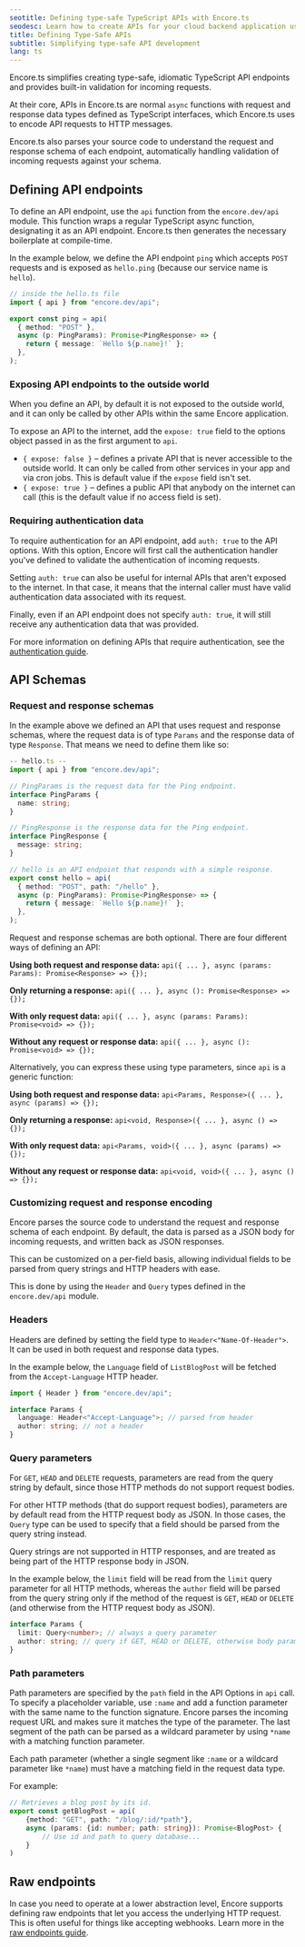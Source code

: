 ```yaml
---
seotitle: Defining type-safe TypeScript APIs with Encore.ts
seodesc: Learn how to create APIs for your cloud backend application using TypeScript and Encore.ts
title: Defining Type-Safe APIs
subtitle: Simplifying type-safe API development
lang: ts
---
```


Encore.ts simplifies creating type-safe, idiomatic TypeScript API endpoints and provides built-in validation for incoming requests.

At their core, APIs in Encore.ts are normal `async` functions with request and response data types defined as TypeScript interfaces, which Encore.ts uses to encode API requests to HTTP messages.

Encore.ts also parses your source code to understand the request and response schema of each endpoint, automatically handling validation of incoming requests against your schema.

## Defining API endpoints

To define an API endpoint, use the `api` function from the `encore.dev/api` module. This function wraps a regular TypeScript async function, designating it as an API endpoint. Encore.ts then generates the necessary boilerplate at compile-time.

In the example below, we define the API endpoint `ping` which accepts `POST` requests and is exposed as `hello.ping` (because our service name is `hello`).

```typescript
// inside the hello.ts file
import { api } from "encore.dev/api";

export const ping = api(
  { method: "POST" },
  async (p: PingParams): Promise<PingResponse> => {
    return { message: `Hello ${p.name}!` };
  },
);
```

### Exposing API endpoints to the outside world

When you define an API, by default it is not exposed to the outside world, and it can only be called
by other APIs within the same Encore application.

To expose an API to the internet, add the `expose: true` field to the options object passed in
as the first argument to `api`.

- `{ expose: false }` &ndash; defines a private API that is never accessible to the outside world. It can only be called from other services in your app and via cron jobs. This is default value if the `expose` field isn't set.
- `{ expose: true }` &ndash; defines a public API that anybody on the internet can call (this is the default value if no access field is set).

### Requiring authentication data

To require authentication for an API endpoint, add `auth: true` to the API options.
With this option, Encore will first call the authentication handler you've defined to validate the authentication of incoming requests.

Setting `auth: true` can also be useful for internal APIs that aren't exposed to the internet.
In that case, it means that the internal caller must have valid authentication data associated with its request.

Finally, even if an API endpoint does not specify `auth: true`, it will still receive any authentication data that was provided.

For more information on defining APIs that require authentication, see the [authentication guide](/docs/ts/develop/auth).

## API Schemas

### Request and response schemas

In the example above we defined an API that uses request and response schemas, where the request data is of type `Params` and the response data of type `Response`.
That means we need to define them like so:

```typescript
-- hello.ts --
import { api } from "encore.dev/api";

// PingParams is the request data for the Ping endpoint.
interface PingParams {
  name: string;
}

// PingResponse is the response data for the Ping endpoint.
interface PingResponse {
  message: string;
}

// hello is an API endpoint that responds with a simple response.
export const hello = api(
  { method: "POST", path: "/hello" },
  async (p: PingParams): Promise<PingResponse> => {
    return { message: `Hello ${p.name}!` };
  },
);
```

Request and response schemas are both optional. There are four different ways of defining an API:

**Using both request and response data:**
`api({ ... }, async (params: Params): Promise<Response> => {});`

**Only returning a response:**
`api({ ... }, async (): Promise<Response> => {});`

**With only request data:**
`api({ ... }, async (params: Params): Promise<void> => {});`

**Without any request or response data:**
`api({ ... }, async (): Promise<void> => {});`

Alternatively, you can express these using type parameters, since `api` is a generic function:

**Using both request and response data:**
`api<Params, Response>({ ... }, async (params) => {});`

**Only returning a response:**
`api<void, Response>({ ... }, async () => {});`

**With only request data:**
`api<Params, void>({ ... }, async (params) => {});`

**Without any request or response data:**
`api<void, void>({ ... }, async () => {});`

### Customizing request and response encoding
Encore parses the source code to understand the request and response schema of each endpoint.
By default, the data is parsed as a JSON body for incoming requests, and written back as JSON responses.

This can be customized on a per-field basis, allowing individual fields to be parsed from query strings
and HTTP headers with ease.

This is done by using the `Header` and `Query` types defined in the `encore.dev/api` module.

### Headers

Headers are defined by setting the field type to `Header<"Name-Of-Header">`. It can be used in both request and response data types.

In the example below, the `Language` field of `ListBlogPost` will be fetched from the
`Accept-Language` HTTP header.

```ts
import { Header } from "encore.dev/api";

interface Params {
  language: Header<"Accept-Language">; // parsed from header
  author: string; // not a header
}
```

### Query parameters

For `GET`, `HEAD` and `DELETE` requests, parameters are read from the query string by default, since those HTTP methods
do not support request bodies.

For other HTTP methods (that do support request bodies), parameters are by default read from the HTTP request body as JSON.
In those cases, the `Query` type can be used to specify that a field should be parsed from the query string instead.

Query strings are not supported in HTTP responses, and are treated as being part of the HTTP response body in JSON.

In the example below, the `limit` field will be read from the `limit` query parameter for all HTTP methods,
whereas the `author` field will be parsed from the query string only if the method of
the request is `GET`, `HEAD` or `DELETE` (and otherwise from the HTTP request body as JSON).

```ts
interface Params {
  limit: Query<number>; // always a query parameter
  author: string; // query if GET, HEAD or DELETE, otherwise body parameter
}
```

### Path parameters

Path parameters are specified by the `path` field in the API Options in `api` call.
To specify a placeholder variable, use `:name` and add a function parameter with the same name to the function signature.
Encore parses the incoming request URL and makes sure it matches the type of the parameter. The last segment of the path
can be parsed as a wildcard parameter by using `*name` with a matching function parameter.

Each path parameter (whether a single segment like `:name` or a wildcard parameter like `*name`) must have
a matching field in the request data type.

For example:

```ts
// Retrieves a blog post by its id.
export const getBlogPost = api(
    {method: "GET", path: "/blog/:id/*path"},
    async (params: {id: number; path: string}): Promise<BlogPost> {
        // Use id and path to query database...
    }
)
```

## Raw endpoints

In case you need to operate at a lower abstraction level, Encore supports defining raw endpoints that let you access the underlying HTTP request. This is often useful for things like accepting webhooks.
Learn more in the [raw endpoints guide](/docs/ts/primitives/raw-endpoints).
